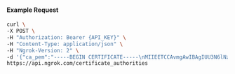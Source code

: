 
#### Example Request

```bash
curl \
-X POST \
-H "Authorization: Bearer {API_KEY}" \
-H "Content-Type: application/json" \
-H "Ngrok-Version: 2" \
-d '{"ca_pem":"-----BEGIN CERTIFICATE-----\nMIIEETCCAvmgAwIBAgIUU3N6lNzPqar4400cLQMcVHFl+mEwDQYJKoZIhvcNAQEL\nBQAwgZcxCzAJBgNVBAYTAkFVMQwwCgYDVQQIDANOU1cxDzANBgNVBAcMBlN5ZG5l\neTEZMBcGA1UECgwQRHJvcGJlYXIgUHR5IEx0ZDEkMCIGA1UEAwwbSW50cmFuZXQg\nU2VydmljZXMgQXV0aG9yaXR5MSgwJgYJKoZIhvcNAQkBFhlzZWN1cml0eUBkcm9w\nYmVhci5leGFtcGxlMB4XDTIwMDUwMTE2Mjc1OVoXDTIxMDUwMTE2Mjc1OVowgZcx\nCzAJBgNVBAYTAkFVMQwwCgYDVQQIDANOU1cxDzANBgNVBAcMBlN5ZG5leTEZMBcG\nA1UECgwQRHJvcGJlYXIgUHR5IEx0ZDEkMCIGA1UEAwwbSW50cmFuZXQgU2Vydmlj\nZXMgQXV0aG9yaXR5MSgwJgYJKoZIhvcNAQkBFhlzZWN1cml0eUBkcm9wYmVhci5l\neGFtcGxlMIIBIjANBgkqhkiG9w0BAQEFAAOCAQ8AMIIBCgKCAQEA7y/EAN0yZkA0\nnRpMBfomnnS8KMWHb90kvGfhkCDR8WCQz5mX7eDEYDthRQrEgp63qtJ7IoCM5f0A\nUD6J2m/mZecP7SfA8OuTAZ7UyRixpZh0zJQSgj24Sh1LQuYci0DNXrei+R1qBvd+\npmpZwkKygNrbZYe3oY1PZ3jEYPSAQzIObDF7LhdhLLrcfWa9BHOGMLnALNMY558b\nvoijTCEmRrSavdvrAS9LDRipEXT8EQOWZZT9VbPtgSBalvStdoupAptmPIWjXftf\nWi1kry+P0xVFZG9iZwUeAT6fSJ+gJD8M1UXWaQbocYrctESP0sZEFM3rzdWqrZb7\n3cH3K5OCvwIDAQABo1MwUTAdBgNVHQ4EFgQUsZdchgUimRHLiPRWw51+DGBmlfMw\nHwYDVR0jBBgwFoAUsZdchgUimRHLiPRWw51+DGBmlfMwDwYDVR0TAQH/BAUwAwEB\n/zANBgkqhkiG9w0BAQsFAAOCAQEANk25tt8sSfn6Qu1bbhWRbjKgS5z+j9LqyCna\nv3fbSchMthaQR7w0vL69ayroeYdqDZkRMmHjuYKY4NyqyXkkaqVO63wEicCo55d9\npIKuPzc/7xwdRephosjGTQ4QaQ4OnrdpJZieI92m9ODexgsab84AYmwNpbGOI/tK\nnPsQr8x1RfLs2gbBwQ4MYVM3tQQbX0o+yve5nz/NCOq4vdG+eKON5u6VYMkOOg9F\nVyNY1iISQkpNk/AF6Vi9BGuDb5Hg0phEl1Q0ntCO7ZHAUHjy0ucqXZiXoXdXZcs3\n3zKKLUKva59EDBZ5TUucvXh8VemBtNc6hd1mX4Tq7lAreG9pjQ==\n-----END CERTIFICATE-----","description":"Internal Coprorates Services Authority","metadata":"{\"internal_id\": \"7d2caeee-cdc3-4b26-b2c2-b280b8287552\"}"}' \
https://api.ngrok.com/certificate_authorities
```
